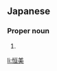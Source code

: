 ==Japanese==
{{ja-kanjitab|つね|よし}}

===Proper noun===
{{ja-pos|proper|つねよし}}

# {{given name|male|lang=ja|sort=つねよし}}

[[li:恒美]]
